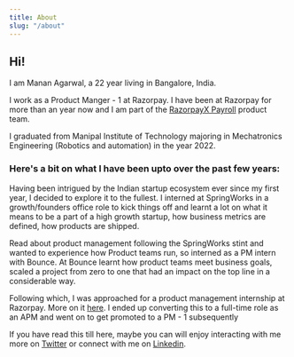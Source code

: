 ```yaml
---
title: About
slug: "/about"
---
```


## Hi!

I am Manan Agarwal, a 22 year living in Bangalore, India.

I work as a Product Manger - 1 at Razorpay.  I have been at Razorpay for more than an year now and I am part of the [RazorpayX Payroll](https://razorpay.com/payroll) product team.

I graduated from Manipal Institute of Technology majoring in Mechatronics Engineering (Robotics and automation) in the year 2022.

### Here's a bit on what I have been upto over the past few years:

Having been intrigued by the Indian startup ecosystem ever since my first year, I decided to explore it to the fullest.
I interned at SpringWorks in a growth/founders office role to kick things off and learnt a lot on what it means to be a part of a high growth startup, how business metrics are defined, how products are shipped.

Read about product management following the SpringWorks stint and wanted to experience how Product teams run, so interned as a PM intern with Bounce.
At Bounce learnt how product teams meet business goals, scaled a project from zero to one that had an impact on the top line in a considerable way.

Following which, I was approached for a product management internship at Razorpay. More on it [here](https://www.mananagarwal.in/landing-at-razorpay). I ended up converting this to a full-time role as an APM and went on to get promoted to a PM - 1 subsequently

If you have read this till here, maybe you can will enjoy interacting with me more on [Twitter](https://twitter.com/manan_0308) or connect with me on [Linkedin](https://www.linkedin.com/in/mananagarwal03).
